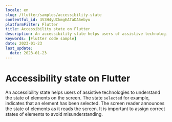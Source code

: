 ```yaml
---
locale: en
slug: /flutter/samples/accessibility-state
contentful_id: 3V3H4yUCkmgEATaDA6ebyu
platformFilter: Flutter
title: Accessibility state on Flutter
description: An accessibility state helps users of assistive technologies to understand the state of elements on the screen.
keywords: [Flutter code sample]
date: 2023-01-23
last_update:
  date: 2023-01-23
---
```


# Accessibility state on Flutter

An accessibility state helps users of assistive technologies to understand the state of elements on the screen. The state `selected` for example, indicates that an element has been selected. The screen reader announces the state of elements as it reads the screen. It is important to assign correct states of elements to avoid misunderstanding.

<CodeSample id="accessibility-state" locale="en" platform="flutter"/>
